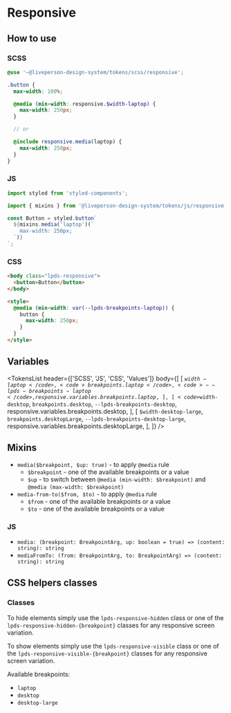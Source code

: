 


<Meta title="Tokens/Responsive" />

# Responsive

## How to use

### SCSS

```scss
@use '~@liveperson-design-system/tokens/scss/responsive';

.button {
  max-width: 100%;

  @media (min-width: responsive.$width-laptop) {
    max-width: 250px;
  }

  // or

  @include responsive.media(laptop) {
    max-width: 250px;
  }
}
```

### JS

```js
import styled from 'styled-components';

import { mixins } from '@liveperson-design-system/tokens/js/responsive';

const Button = styled.button`
  ${mixins.media('laptop')(`
    max-width: 250px;
  `)}
`;
```

### CSS

```html
<body class="lpds-responsive">
  <button>Button</button>
</body>

<style>
  @media (min-width: var(--lpds-breakpoints-laptop)) {
    button {
      max-width: 250px;
    }
  }
</style>
```

## Variables

<TokensList
  header={['SCSS', 'JS', 'CSS', 'Values']}
  body={[
    [
      <code>$width-laptop</code>,
      <code>breakpoints.laptop</code>,
      <code>--lpds-breakpoints-laptop</code>,
      responsive.variables.breakpoints.laptop,
    ],
    [
      <code>$width-desktop</code>,
      <code>breakpoints.desktop</code>,
      <code>--lpds-breakpoints-desktop</code>,
      responsive.variables.breakpoints.desktop,
    ],
    [
      <code>$width-desktop-large</code>,
      <code>breakpoints.desktopLarge</code>,
      <code>--lpds-breakpoints-desktop-large</code>,
      responsive.variables.breakpoints.desktopLarge,
    ],
  ]}
/>

## Mixins

- `media($breakpoint, $up: true)` - to apply `@media` rule
  - `$breakpoint` - one of the available breakpoints or a value
  - `$up` - to switch between `@media (min-width: $breakpoint)` and `@media (max-width: $breakpoint)`
- `media-from-to($from, $to)` - to apply `@media` rule
  - `$from` - one of the available breakpoints or a value
  - `$to` - one of the available breakpoints or a value

### JS

- `media: (breakpoint: BreakpointArg, up: boolean = true) => (content: string): string`
- `mediaFromTo: (from: BreakpointArg, to: BreakpointArg) => (content: string): string`

## CSS helpers classes

### Classes

To hide elements simply use the `lpds-responsive-hidden` class or one of the `lpds-responsive-hidden-{breakpoint}` classes for any responsive screen variation.

To show elements simply use the `lpds-responsive-visible` class or one of the `lpds-responsive-visible-{breakpoint}` classes for any responsive screen variation.

Available breakpoints:

- `laptop`
- `desktop`
- `desktop-large`

